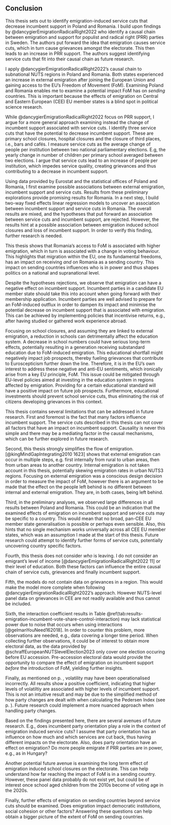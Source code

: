 ## Conclusion

<!-- Summary of thesis -->
This thesis sets out to identify emigration-induced service cuts that decrease incumbent support in Poland and Romania. I build upon findings by @dancygierEmigrationRadicalRight2022 who identify a causal chain between emigration and support for populist and radical right (PRR) parties in Sweden. The authors put forward the idea that emigration causes service cuts, which in turn cause grievances amongst the electorate. This then leads to an increase in PRR support. The authors suggest identifying service cuts that fit into their causal chain as future research.

I apply @dancygierEmigrationRadicalRight2022’s causal chain to subnational NUTS regions in Poland and Romania. Both states experienced an increase in external emigration after joining the European Union and gaining access to the EU’s Freedom of Movement (FoM). Examining Poland and Romania enables me to examine a potential impact FoM has on *sending* countries. This is important because the effects of emigration on Central and Eastern European (CEE) EU member states is a blind spot in political science research.

While @dancygierEmigrationRadicalRight2022 focus on PRR support, I argue for a more general approach examining instead the change of incumbent support associated with service cuts. I identify three service cuts that have the potential to decrease incumbent support. These are primary school closures, hospital closures and the closure of third places, i.e., bars and cafés. I measure service cuts as the average change of people per institution between two national parliamentary elections. E.g, the yearly change in number of children per primary school averaged between two elections. I argue that service cuts lead to an increase of people per institution, which impedes service quality, creating grievances and thus contributing to a decrease in incumbent support.

Using data provided by Eurostat and the statistical offices of Poland and Romania, I first examine possible associations between external emigration, incumbent support and service cuts. Results from these preliminary explorations provide promising results for Romania. In a next step, I build two-way fixed effects linear regression models to uncover an association between incumbent support and service cuts in Romania. The overall results are mixed, and the hypotheses that put forward an association between service cuts and incumbent support, are rejected. However, the results hint at a possible association between emigration induced school closures and loss of incumbent support. In order to verify this finding, further research is needed.

<!-- Interpreting results in the broader context of further European integration -->
This thesis shows that Romania’s access to FoM is associated with higher emigration, which in turn is associated with a change in voting behaviour. This highlights that migration within the EU, one its fundamental freedoms, has an impact on receiving *and* on Romania as a sending country. This impact on sending countries influences who is in power and thus shapes politics on a national and supranational level.

Despite the hypotheses rejections, we observe that emigration can have a negative effect on incumbent support. Incumbent parties in a candidate EU member state should take this into account when going forward with their membership application. Incumbent parties are well advised to prepare for an FoM-induced outflux in order to dampen its impact and minimise the potential decrease on incumbent support that is associated with emigration. This can be achieved by implementing policies that incentivise returns, e.g., after having studied or gathered work experience abroad.

Focusing on school closures, and assuming they are linked to external emigration, a reduction in schools can detrimentally affect the education system. A decrease in school numbers could have serious long-term effects, potentially resulting in a generation receiving substandard education due to FoM-induced emigration. This educational shortfall might negatively impact job prospects, thereby fueling grievances that contribute to Euroscepticism further down the line. Therefore, it is in the EU’s own interest to address these negative and anti-EU sentiments, which ironically arise from a key EU principle, FoM. This issue could be mitigated through EU-level policies aimed at investing in the education system in regions affected by emigration. Providing for a certain educational standard will have a positive impact on future job prospects. Furthermore, educational investments should prevent school service cuts, thus eliminating the risk of citizens developing grievances in this context.

<!-- Thesis Limits -->
This thesis contains several limitations that can be addressed in future research. First and foremost is the fact that many factors influence incumbent support. The service cuts described in this thesis can not cover all factors that have an impact on incumbent support. Causality is never this simple and there may be a mediating factor in the causal mechanisms, which can be further explored in future research.

Second, this thesis strongly simplifies the flow of emigration. [@kingMindGapIntegrating2010 1623] shows that external emigration can occur in multiple steps, e.g. first internally from rural to urban areas, then from urban areas to another country. Internal emigration is not taken account in this thesis, potentially skewing emigration rates in urban NUTS3 regions. Focusing on external emigration was a conscious design decision in order to measure the impact of FoM, however there is an argument to be made that the effect on the people left behind is no different between internal and external emigration. They are, in both cases, being left behind.

Third, in the preliminary analyses, we observed large differences in all results between Poland and Romania. This could be an indication that the examined effects of emigration on incumbent support and service cuts may be specific to a country. This would mean that no broad, pan-CEE EU member state generalisation is possible or perhaps even sensible. Also, this hints that no single mechanism works universally across all CEE EU member states, which was an assumption I made at the start of this thesis. Future research could attempt to identify further forms of service cuts, potentially uncovering country specific factors.

Fourth, this thesis does not consider *who* is leaving. I do not consider an emigrant’s level of income [@dancygierEmigrationRadicalRight2022 11] or their level of education. Both these factors can influence the entire causal chain of service cuts, grievances and finally incumbent support.

Fifth, the models do not contain data on grievances in a region. This would make the model more complete when following @dancygierEmigrationRadicalRight2022’s approach. However NUTS-level panel data on grievances in CEE are not readily available and thus cannot be included.

Sixth, the interaction coefficient results in Table \@ref(tab:results-emigration-incumbent-vote-share-control-interaction) may lack statistical power due to noise that occurs when using interactions [@gelmanYouNeed162018]. In order to counter this problem, more observations are needed, e.g., data covering a longer time period. When collecting further observations, it could be of interest to obtain more electoral data, as the data provided by @schraffEuropeanNUTSlevelElection2023 only cover one election occuring before EU accession. Pre-accession electoral data would provide the opportunity to compare the effect of emigration on incumbent support *before* the introduction of FoM, yielding further insights.

Finally, as mentioned on p. \pageref{passage:volatility-issue}, volatility may have been operationalised incorrectly. All results show a positive coefficient, indicating that higher levels of volatiltiy are associated with higher levels of incumbent support. This is not an intuitive result and may be due to the simplified method of how party changes are dealt with when calculating the Pedersen Index (see p. \pageref{passage:electoral-volatility}). Future research could implement a more nuanced approach when handling party changes.

<!-- Future research -->
Based on the findings presented here, there are several avenues of future research. E.g., does incumbent party orientation play a role in the context of emigration induced service cuts? I assume that party orientation has an influence on how much and which services are cut back, thus having different impacts on the electorate. Also, does party orientation have an effect on emigration? Do more people emigrate if PRR parties are in power, e.g., as in Hungary?

Another potential future avenue is examining the long term effect of emigration induced school closures on the electorate. This can help understand how far reaching the impact of FoM is in a sending country. However, these panel data probably do not exist yet, but could be of interest once school aged children from the 2010s become of voting age in the 2020s.

Finally, further effects of emigration on sending countries beyond service cuts should be examined. Does emigration impact democratic institutions, social cohesion or other factors? Answering these questions can help obtain a bigger picture of the extent of FoM on sending countries.
